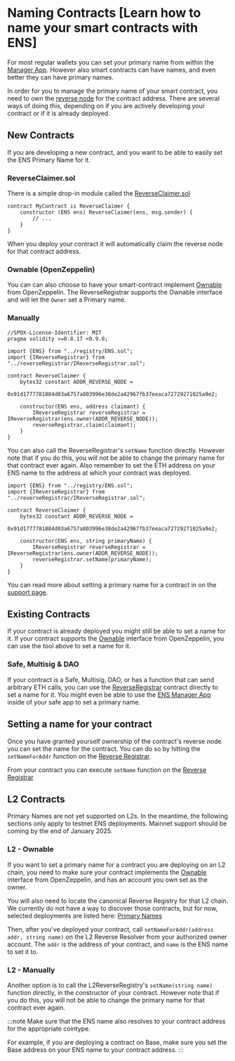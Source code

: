 # Naming Contracts [Learn how to name your smart contracts with ENS]

For most regular wallets you can set your primary name from within the [Manager App](https://ens.domains). However also smart contracts can have names, and even better they can have primary names.

In order for you to manage the primary name of your smart contract, you need to own the [reverse node](/terminology#reverse-node) for the contract address.
There are several ways of doing this, depending on if you are actively developing your contract or if it is already deployed.

## New Contracts

If you are developing a new contract, and you want to be able to easily set the ENS Primary Name for it.

### ReverseClaimer.sol

There is a simple drop-in module called the [ReverseClaimer.sol](https://github.com/ensdomains/ens-contracts/blob/master/contracts/reverseRegistrar/ReverseClaimer.sol)

```solidity
contract MyContract is ReverseClaimer {
    constructor (ENS ens) ReverseClaimer(ens, msg.sender) {
        // ...
    }
}
```

When you deploy your contract it will automatically claim the reverse node for that contract address.

### Ownable (OpenZeppelin)

You can can also choose to have your smart-contract implement [Ownable](https://docs.openzeppelin.com/contracts/5.x/api/access#Ownable) from OpenZeppelin.
The ReverseRegistrar supports the Ownable interface and will let the `Owner` set a Primary name.

### Manually

```solidity
//SPDX-License-Identifier: MIT
pragma solidity >=0.8.17 <0.9.0;

import {ENS} from "../registry/ENS.sol";
import {IReverseRegistrar} from "../reverseRegistrar/IReverseRegistrar.sol";

contract ReverseClaimer {
    bytes32 constant ADDR_REVERSE_NODE =
        0x91d1777781884d03a6757a803996e38de2a42967fb37eeaca72729271025a9e2;

    constructor(ENS ens, address claimant) {
        IReverseRegistrar reverseRegistrar = IReverseRegistrar(ens.owner(ADDR_REVERSE_NODE));
        reverseRegistrar.claim(claimant);
    }
}
```

You can also call the ReverseRegistrar's `setName` function directly. However note that if you do this, you will not be able to change the primary name for that contract ever again. Also remember to set the ETH address on your ENS name to the address at which your contract was deployed.

```solidity
import {ENS} from "../registry/ENS.sol";
import {IReverseRegistrar} from "../reverseRegistrar/IReverseRegistrar.sol";

contract ReverseClaimer {
    bytes32 constant ADDR_REVERSE_NODE =
        0x91d1777781884d03a6757a803996e38de2a42967fb37eeaca72729271025a9e2;

    constructor(ENS ens, string primaryName) {
        IReverseRegistrar reverseRegistrar = IReverseRegistrar(ens.owner(ADDR_REVERSE_NODE));
        reverseRegistrar.setName(primaryName);
    }
}
```

You can read more about setting a primary name for a contract in on the [support page](https://support.ens.domains/en/articles/7902626-set-primary-name-for-contract).

## Existing Contracts

If your contract is already deployed you might still be able to set a name for it.
If your contract supports the [Ownable](https://docs.openzeppelin.com/contracts/5.x/api/access#Ownable) interface from OpenZeppelin, you can use the tool above to set a name for it.

### Safe, Multisig & DAO

If your contract is a Safe, Multisig, DAO, or has a function that can send arbitrary ETH calls, you can use the [ReverseRegistrar](/registry/reverse) contract directly to set a name for it.
You might even be able to use the [ENS Manager App](https://ens.app/) inside of your safe app to set a primary name.

## Setting a name for your contract

Once you have granted yourself ownership of the contract's reverse node you can set the name for the contract.
You can do so by hitting the `setNameForAddr` function on the [Reverse Registrar](/registry/reverse).

From your contract you can execute `setName` function on the [Reverse Registrar](/registry/reverse)

## L2 Contracts

Primary Names are not yet supported on L2s. In the meantime, the following sections only apply to testnet ENS deployments. Mainnet support should be coming by the end of January 2025.

### L2 - Ownable

If you want to set a primary name for a contract you are deploying on an L2 chain, you need to make sure your contract implements the [Ownable](https://docs.openzeppelin.com/contracts/5.x/api/access#Ownable) interface from OpenZeppelin, and has an account you own set as the owner.

You will also need to locate the canonical Reverse Registry for that L2 chain. We currently do not have a way to discover those contracts, but for now, selected deployments are listed here: [Primary Names](/web/reverse#set)

Then, after you've deployed your contract, call `setNameForAddr(address addr, string name)` on the L2 Reverse Resolver from your authorized owner account. The `addr` is the address of your contract, and `name` is the ENS name to set it to.

### L2 - Manually

Another option is to call the L2ReverseRegistry's `setName(string name)` function directly, in the constructor of your contract. However note that if you do this, you will not be able to change the primary name for that contract ever again.

:::note
Make sure that the ENS name also resolves to your contract address for the appropriate cointype.

For example, if you are deploying a contract on Base, make sure you set the Base address on your ENS name to your contract address.
:::
